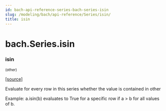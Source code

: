 ```yaml
---
id: bach-api-reference-series-bach-series-isin
slug: /modeling/bach/api-reference/Series/isin/
title: isin
---
```


# bach.Series.isin

<div className="method">

### <span className="name">isin</span>

<small className="parameter-list">(<span className="parameter" id="other">other</span>)</small>


&#8203;<span className="view-source">[[source]](https://github.com/objectiv/objectiv-analytics/blob/mainon3.8/site-packages/bach/series/series.py)</span>

<div className="content">

Evaluate for every row in this series whether the value is contained in other

Example: a.isin(b) evaluates to True for a specific row if a > b for all values of b.


</div>


</div>
